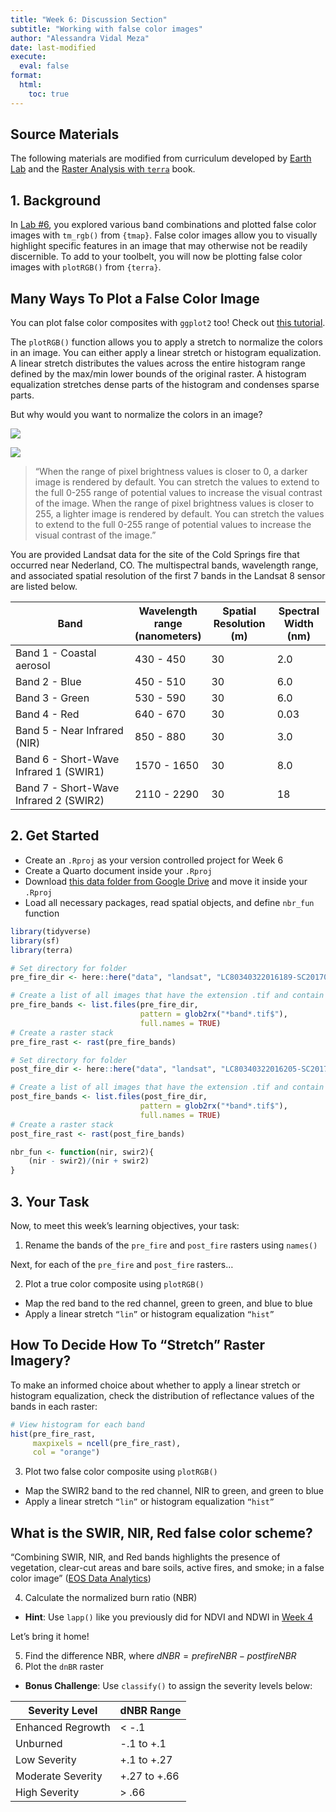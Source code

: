 ```yaml
---
title: "Week 6: Discussion Section"
subtitle: "Working with false color images"
author: "Alessandra Vidal Meza"
date: last-modified
execute: 
  eval: false
format:
  html:
    toc: true
---
```


::: {.callout-note icon=true}
# Source Materials
The following materials are modified from curriculum developed by [Earth Lab](https://www.earthdatascience.org/courses/earth-analytics/multispectral-remote-sensing-data/naip-imagery-raster-stacks-in-r/#multispectral-imagery-in-r) and the [Raster Analysis with `terra`](https://www.wvview.org/os_sa/15b_Raster_Analysis_terra.html#image-analysis) book.
:::

## 1. Background

In [Lab #6](https://eds-223-geospatial.github.io/course-materials/labs/week6.html), you explored various band combinations and plotted false color images with `tm_rgb()` from `{tmap}`. False color images allow you to visually highlight specific features in an image that may otherwise not be readily discernible. To add to your toolbelt, you will now be plotting false color images with `plotRGB()` from `{terra}`.

:::{.callout-tip icon=true collapse=true}
# Many Ways To Plot a False Color Image

You can plot false color composites with `ggplot2` too! Check out [this tutorial](https://shekeine.github.io/visualization/2014/09/27/sfcc_rgb_in_R).
:::

The `plotRGB()` function allows you to apply a stretch to normalize the colors in an image. You can either apply a linear stretch or histogram equalization. A linear stretch distributes the values across the entire histogram range defined by the max/min lower bounds of the original raster. A histogram equalization stretches dense parts of the histogram and condenses sparse parts.

But why would you want to normalize the colors in an image?

::: {layout-ncol=2}
![](images/raster-image-stretch-dark.jpg)

![](images/raster-image-stretch-light.jpg)
:::

> "When the range of pixel brightness values is closer to 0, a darker image is rendered by default. You can stretch the values to extend to the full 0-255 range of potential values to increase the visual contrast of the image. When the range of pixel brightness values is closer to 255, a lighter image is rendered by default. You can stretch the values to extend to the full 0-255 range of potential values to increase the visual contrast of the image."

You are provided Landsat data for the site of the Cold Springs fire that occurred near Nederland, CO. The multispectral bands, wavelength range, and associated spatial resolution of the first 7 bands in the Landsat 8 sensor are listed below.

| Band | Wavelength range (nanometers) | Spatial Resolution (m) | Spectral Width (nm)|
|-------------------------------------|------------------|--------------------|----------------|
| Band 1 - Coastal aerosol | 430 - 450 | 30 | 2.0 |
| Band 2 - Blue | 450 - 510 | 30 | 6.0 |
| Band 3 - Green | 530 - 590 | 30 | 6.0 |
| Band 4 - Red | 640 - 670 | 30 | 0.03 |
| Band 5 - Near Infrared (NIR) | 850 - 880 | 30 | 3.0 |
| Band 6 - Short-Wave Infrared  1 (SWIR1) | 1570 - 1650 | 30 | 8.0  |
| Band 7 - Short-Wave Infrared  2 (SWIR2) | 2110 - 2290 | 30 | 18 |

## 2. Get Started

- Create an `.Rproj` as your version controlled project for Week 6
- Create a Quarto document inside your `.Rproj`
- Download [this data folder from Google Drive](https://drive.google.com/file/d/1cgSB6xU6OKK1uMWoiPy_nVIHUrRVJAil/view) and move it inside your `.Rproj`
- Load all necessary packages, read spatial objects, and define `nbr_fun` function

```r
library(tidyverse)
library(sf)
library(terra)
```

```r
# Set directory for folder
pre_fire_dir <- here::here("data", "landsat", "LC80340322016189-SC20170128091153", "crop")

# Create a list of all images that have the extension .tif and contain the word band
pre_fire_bands <- list.files(pre_fire_dir,
                             pattern = glob2rx("*band*.tif$"),
                             full.names = TRUE)
# Create a raster stack
pre_fire_rast <- rast(pre_fire_bands)
```

```r
# Set directory for folder
post_fire_dir <- here::here("data", "landsat", "LC80340322016205-SC20170127160728", "crop")

# Create a list of all images that have the extension .tif and contain the word band
post_fire_bands <- list.files(post_fire_dir,
                             pattern = glob2rx("*band*.tif$"),
                             full.names = TRUE)
# Create a raster stack
post_fire_rast <- rast(post_fire_bands)
```

```r
nbr_fun <- function(nir, swir2){
    (nir - swir2)/(nir + swir2)
}
```

## 3. Your Task

Now, to meet this week's learning objectives, your task:

1. Rename the bands of the `pre_fire` and `post_fire` rasters using `names()`

Next, for each of the `pre_fire` and `post_fire` rasters...

2. Plot a true color composite using `plotRGB()` 
  - Map the red band to the red channel, green to green, and blue to blue
  - Apply a linear stretch `“lin”` or histogram equalization `“hist”`

:::{.callout-tip icon=true collapse=true}
# How To Decide How To “Stretch” Raster Imagery?
To make an informed choice about whether to apply a linear stretch or histogram equalization, check the distribution of reflectance values of the bands in each raster:

```r
# View histogram for each band
hist(pre_fire_rast,
     maxpixels = ncell(pre_fire_rast),
     col = "orange")
```
:::  

3. Plot two false color composite using `plotRGB()`
  - Map the SWIR2 band to the red channel, NIR to green, and green to blue
  - Apply a linear stretch `“lin”` or histogram equalization `“hist”`

:::{.callout-tip icon=true}
# What is the SWIR, NIR, Red false color scheme?

"Combining SWIR, NIR, and Red bands highlights the presence of vegetation, clear-cut areas and bare soils, active fires, and smoke; in a false color image" ([EOS Data Analytics](https://eos.com/make-an-analysis/false-color/))
:::

4. Calculate the normalized burn ratio (NBR)
  - **Hint**: Use `lapp()` like you previously did for NDVI and NDWI in [Week 4](https://eds-223-geospatial.github.io/course-materials/discussions/answer-keys/week4-discussion-answerKey.html#find-correlation-between-ndwi-and-ndvi)

Let's bring it home!

5. Find the difference NBR, where $dNBR = prefireNBR - postfireNBR$
6. Plot the `dnBR` raster
  - **Bonus Challenge**: Use `classify()` to assign the severity levels below:
  
| Severity Level | dNBR Range |
|-------------------------------------|------------------|
| Enhanced Regrowth | < -.1 |
| Unburned  | -.1 to +.1 |
| Low Severity     | +.1 to +.27 |
| Moderate Severity  | +.27 to +.66 |
| High Severity     | > .66 |